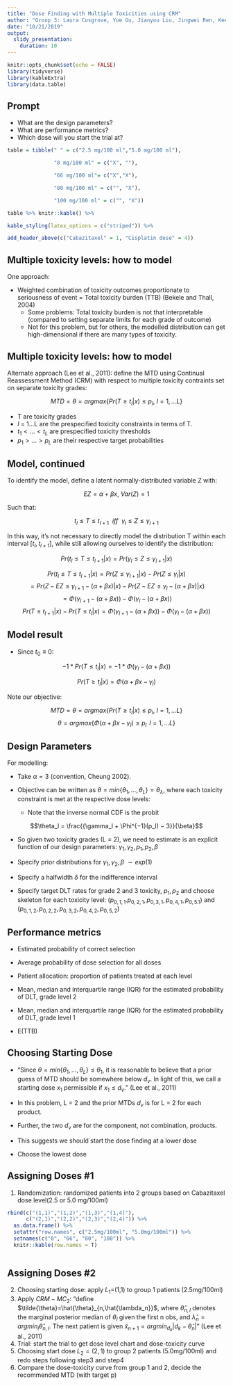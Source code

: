 ```yaml
---
title: "Dose Finding with Multiple Toxicities using CRM"
author: "Group 3: Laura Cosgrove, Yue Gu, Jianyou Liu, Jingwei Ren, Kee-Young Shin, Chu Yu, Adina Zhang"
date: "10/21/2019"
output: 
  slidy_presentation:
    duration: 10
---
```


```r
knitr::opts_chunk$set(echo = FALSE)
library(tidyverse)
library(kableExtra)
library(data.table)
```

## Prompt

- What are the design parameters? 
- What are performance metrics?
- Which dose will you start the trial at?

\newline
\newline
\newline

```r
table = tibble(" " = c("2.5 mg/100 ml","5.0 mg/100 ml"),

               "0 mg/100 ml" = c("X", ""),

               "66 mg/100 ml"= c("X","X"),

               "80 mg/100 ml" = c("", "X"),

               "100 mg/100 ml" = c("", "X"))

table %>% knitr::kable() %>%

kable_styling(latex_options = c("striped")) %>%

add_header_above(c("Cabazitaxel" = 1, "Cisplatin dose" = 4))
```

## Multiple toxicity levels: how to model

One approach: 

  - Weighted combination of toxicity outcomes proportionate to seriousness of event = Total toxicity burden (TTB) (Bekele and Thall, 2004)
    - Some problems: Total toxicity burden is not that interpretable (compared to setting separate limits for each grade of outcome)
    - Not for this problem, but for others, the modelled distribution can get high-dimensional if there are many types of toxicity.
    
## Multiple toxicity levels: how to model

Alternate approach (Lee et al., 2011): define the MTD using Continual Reassessment Method (CRM) with respect to multiple toxicity contraints set on separate toxicity grades:

$$MTD = \theta = argmax\{Pr(T \ge t_{l}|x) \le p_l, \ l = 1, ... L\}$$

- T are toxicity grades 
- $l$ = 1...L are the prespecified toxicity constraints in terms of T.
- $t_1 < ... < t_L$ are prespecified toxicity thresholds
- $p_1 > ... > p_L$ are their respective target probabilities

## Model, continued

To identify the model, define a  latent normally-distributed variable Z with:
  
  $$EZ = \alpha + \beta x, \ Var(Z) = 1$$ 
  
Such that:

$$t_l \le T \le t_{l+1} \ \ iff \ \ \gamma_l \le Z \le \gamma_{l+1}$$
 
In this way, it's not necessary to directly model the distribution T within each interval $[t_l, t_{l+1}]$, while still allowing ourselves to identify the distribution:
    
$$Pr(t_l \le T \le t_{l+1}|x) = Pr(\gamma_l \le Z \le \gamma_{l+1} | x)$$ 

$$Pr(t_l \le T \le t_{l+1}|x) = Pr(Z \le \gamma_{l+1} | x) - Pr(Z \le \gamma_{l} | x)$$ 
$$= Pr({Z - EZ}\le \gamma_{l+1} - (\alpha + \beta x)  | x) - Pr({Z - EZ} \le \gamma_{l} - (\alpha + \beta x) | x)$$ 
$$= \Phi(\gamma_{l+1} - (\alpha + \beta x)) - \Phi(\gamma_{l} - (\alpha + \beta x))$$ 
$$Pr(T \le t_{l+1}|x) - Pr(T \le t_{l} | x) = \Phi(\gamma_{l+1} - (\alpha + \beta x)) - \Phi(\gamma_{l} - (\alpha + \beta x))$$ 

## Model result

  - Since $t_0 \equiv 0$:
  
  $$-1*Pr(T \le t_{l} | x) =  -1*\Phi(\gamma_{l} - (\alpha + \beta x))$$
  
$$Pr(T \ge t_{l} | x) =  \Phi(\alpha + \beta x - \gamma_{l})$$
  
Note our objective:

$$MTD = \theta = argmax\{Pr(T \ge t_{l}|x) \le p_l, \ l = 1, ... L\}$$
$$\theta = argmax\{\Phi(\alpha + \beta x - \gamma_{l})\le p_l\, \ l = 1, ... L\}$$

## Design Parameters

For modelling:

- Take $\alpha = 3$ (convention, Cheung 2002).
  
- Objective can be written as  $\theta = min\{\theta_1, ..., \theta_L\} = \theta_{\lambda}$, where each toxicity constraint is met at the respective dose levels:
  -  Note that the inverse normal CDF is the probit

  
$$\theta_l = \frac{{\gamma_l + \Phi^{−1}(p_l) − 3}}{\beta}$$
  
- So given two toxicity grades (L = 2), we need to estimate is an explicit function of our design parameters: $\gamma_1, \gamma_2, p_1, p_2, \beta$

- Specify prior distributions for  $\gamma_1, \gamma_2, \beta$ $\sim exp(1)$

- Specify a halfwidth $\delta$ for the indifference interval 

- Specify target DLT rates for grade 2 and 3 toxicity, $p_1, p_2$ and choose skeleton for each toxicity level: $(p_{0,1, 1}.  p_{0,2,1}, p_{0,3,1}, p_{0,4,1},  p_{0,5.1})$ and $(p_{0,1,2},  p_{0,2,2}, p_{0,3,2}, p_{0,4,2},  p_{0,5,2})$ 


## Performance metrics

- Estimated probability of correct selection 

- Average probability of dose selection for all doses

- Patient allocation: proportion of patients treated at each level

- Mean, median and interquartile range (IQR) for the estimated probability of DLT, grade level 2

- Mean, median and interquartile range (IQR) for the estimated probability of DLT, grade level 1

- E(TTB)

## Choosing Starting Dose

- "Since $\theta = min\{\theta_1, ..., \theta_L\} \le \theta_1$, it is reasonable to believe that a prior guess of MTD should be somewhere below $d_v$. In light of this, we call a starting dose $x_1$ permissible if $x_1 \le d_v$." (Lee et al., 2011)

- In this problem, L = 2 and the prior MTDs $d_v$ is for L = 2 for each product.

- Further, the two $d_v$ are for the component, not combination, products.

- This suggests we should start the dose finding at a lower dose

- Choose the lowest dose

## Assigning Doses #1
1. Randomization: randomized patients into 2 groups based on Cabazitaxel dose level(2.5 or 5.0 mg/100ml)
```r
rbind(c("(1,1)","(1,2)","(1,3)","(1,4)"),
      c("(2,1)","(2,2)","(2,3)","(2,4)")) %>% 
  as.data.frame() %>% 
  setattr("row.names", c("2.5mg/100ml", "5.0mg/100ml")) %>%
  setnames(c("0", "66", "80", "100")) %>% 
  knitr::kable(row.names = T)
  
```


## Assigning Doses #2
2. Choosing starting dose: apply $L_1$=(1,1) to group 1 patients (2.5mg/100ml)
3. Apply $CRM-MC_2$: "define $\tilde{\theta}=\hat{\theta}_{n,\hat{\lambda_n}}$, where $\hat{\theta}_{n,l}$ denotes the marginal posterior median of $\theta_l$ given the first n obs, and $\hat{\lambda}_n=argmin_l\hat{\theta}_{n,l}$. The next patient is given $\tilde{x}_{n+1}=argmin_{d_k}|d_k-\tilde{\theta}_n|$" (Lee et al., 2011)
4. Trial: start the trial to get dose level chart and dose-toxicity curve
5. Choosing start dose $L_2=(2,1)$ to group 2 patients (5.0mg/100ml) and redo steps following step3 and step4
6. Compare the dose-toxicity curve from group 1 and 2, decide the recommended MTD (with target p)